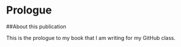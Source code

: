 # Prologue

##About this publication
<p>This is the prologue to my book that I am writing for my GitHub class.<p>
